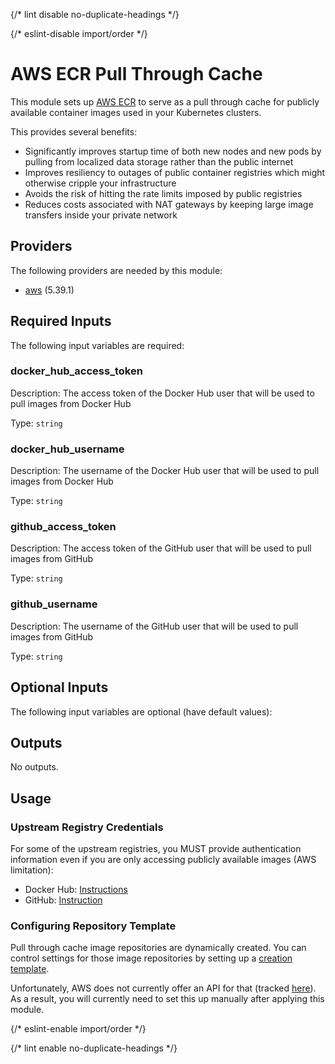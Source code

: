 
{/* lint disable no-duplicate-headings */}

{/* eslint-disable import/order */}

<ModuleHeader name="aws_ecr_pull_through_cache" sourceHref="https://github.com/Panfactum/stack/tree/__PANFACTUM_VERSION_MAIN__/packages/infrastructure/aws_ecr_pull_through_cache" status="stable" type="direct" />

# AWS ECR Pull Through Cache

This module sets up [AWS ECR](https://aws.amazon.com/ecr/)
to serve as a pull through cache for publicly available container images
used in your Kubernetes clusters.

This provides several benefits:

* Significantly improves startup time of both new nodes and new pods by pulling from localized
  data storage rather than the public internet
* Improves resiliency to outages of public container registries which might otherwise cripple
  your infrastructure
* Avoids the risk of hitting the rate limits imposed by public registries
* Reduces costs associated with NAT gateways by keeping large image transfers inside
  your private network

## Providers

The following providers are needed by this module:

* [aws](https://registry.terraform.io/providers/hashicorp/aws/5.39.1/docs) (5.39.1)

## Required Inputs

The following input variables are required:

### docker\_hub\_access\_token

Description: The access token of the Docker Hub user that will be used to pull images from Docker Hub

Type: `string`

### docker\_hub\_username

Description: The username of the Docker Hub user that will be used to pull images from Docker Hub

Type: `string`

### github\_access\_token

Description: The access token of the GitHub user that will be used to pull images from GitHub

Type: `string`

### github\_username

Description: The username of the GitHub user that will be used to pull images from GitHub

Type: `string`

## Optional Inputs

The following input variables are optional (have default values):

## Outputs

No outputs.

## Usage

### Upstream Registry Credentials

For some of the upstream registries, you MUST provide authentication information
even if you are only accessing publicly available images (AWS limitation):

* Docker Hub: [Instructions](https://docs.docker.com/security/for-developers/access-tokens/)
* GitHub: [Instruction](https://docs.github.com/en/authentication/keeping-your-account-and-data-secure/managing-your-personal-access-tokens)

### Configuring Repository Template

Pull through cache image repositories are dynamically created. You can control settings
for those image repositories by setting up a
[creation template](https://docs.aws.amazon.com/AmazonECR/latest/userguide/repository-creation-templates.html).

Unfortunately, AWS does not currently offer an API for that
(tracked [here](https://github.com/hashicorp/terraform-provider-aws/issues/34503)).
As a result, you will currently need to set this up manually after applying this module.

{/* eslint-enable import/order */}

{/* lint enable no-duplicate-headings */}
